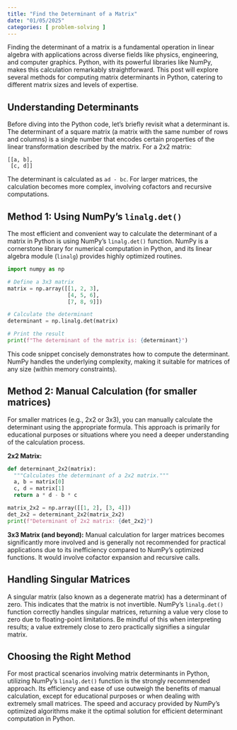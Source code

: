 ```yaml
---
title: "Find the Determinant of a Matrix"
date: "01/05/2025"
categories: [ problem-solving ]
---
```


Finding the determinant of a matrix is a fundamental operation in linear algebra with applications across diverse fields like physics, engineering, and computer graphics.  Python, with its powerful libraries like NumPy, makes this calculation remarkably straightforward. This post will explore several methods for computing matrix determinants in Python, catering to different matrix sizes and levels of expertise.


## Understanding Determinants

Before diving into the Python code, let's briefly revisit what a determinant is.  The determinant of a square matrix (a matrix with the same number of rows and columns) is a single number that encodes certain properties of the linear transformation described by the matrix.  For a 2x2 matrix:

```
[[a, b],
 [c, d]]
```

The determinant is calculated as `ad - bc`.  For larger matrices, the calculation becomes more complex, involving cofactors and recursive computations.


## Method 1: Using NumPy's `linalg.det()`

The most efficient and convenient way to calculate the determinant of a matrix in Python is using NumPy's `linalg.det()` function.  NumPy is a cornerstone library for numerical computation in Python, and its linear algebra module (`linalg`) provides highly optimized routines.

```python
import numpy as np

# Define a 3x3 matrix
matrix = np.array([[1, 2, 3],
                   [4, 5, 6],
                   [7, 8, 9]])

# Calculate the determinant
determinant = np.linalg.det(matrix)

# Print the result
print(f"The determinant of the matrix is: {determinant}")
```

This code snippet concisely demonstrates how to compute the determinant.  NumPy handles the underlying complexity, making it suitable for matrices of any size (within memory constraints).


## Method 2: Manual Calculation (for smaller matrices)

For smaller matrices (e.g., 2x2 or 3x3), you can manually calculate the determinant using the appropriate formula.  This approach is primarily for educational purposes or situations where you need a deeper understanding of the calculation process.

**2x2 Matrix:**

```python
def determinant_2x2(matrix):
  """Calculates the determinant of a 2x2 matrix."""
  a, b = matrix[0]
  c, d = matrix[1]
  return a * d - b * c

matrix_2x2 = np.array([[1, 2], [3, 4]])
det_2x2 = determinant_2x2(matrix_2x2)
print(f"Determinant of 2x2 matrix: {det_2x2}")
```

**3x3 Matrix (and beyond):**  Manual calculation for larger matrices becomes significantly more involved and is generally not recommended for practical applications due to its inefficiency compared to NumPy's optimized functions.  It would involve cofactor expansion and recursive calls.


## Handling Singular Matrices

A singular matrix (also known as a degenerate matrix) has a determinant of zero.  This indicates that the matrix is not invertible.  NumPy's `linalg.det()` function correctly handles singular matrices, returning a value very close to zero due to floating-point limitations.  Be mindful of this when interpreting results; a value extremely close to zero practically signifies a singular matrix.



##  Choosing the Right Method

For most practical scenarios involving matrix determinants in Python, utilizing NumPy's `linalg.det()` function is the strongly recommended approach. Its efficiency and ease of use outweigh the benefits of manual calculation, except for educational purposes or when dealing with extremely small matrices.  The speed and accuracy provided by NumPy's optimized algorithms make it the optimal solution for efficient determinant computation in Python.

